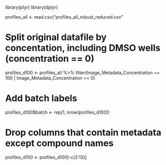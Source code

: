 library(plyr) 
library(dplyr)

profiles_all <- read.csv("profiles_all_robust_reduced.csv"

# Split original datafile by concentation, including DMSO wells (concentration == 0)

profiles_d100 <- profiles_all %>% filter(Image_Metadata_Concentration == 100 | Image_Metadata_Concentration == 0)

# Add batch labels 

profiles_d100$batch <- rep(1, nrow(profiles_d100))

# Drop columns that contain metadata except compound names

profiles_d100 <- profiles_d100[-c(2:13)]
